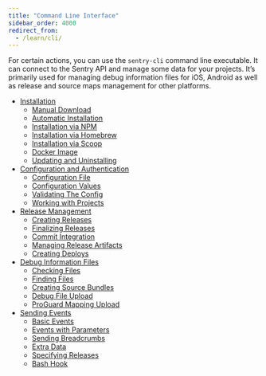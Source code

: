 ```yaml
---
title: "Command Line Interface"
sidebar_order: 4000
redirect_from:
  - /learn/cli/
---
```


For certain actions, you can use the `sentry-cli` command line executable. It can connect to the Sentry API and manage some data for your projects. It’s primarily used for managing debug information files for iOS, Android as well as release and source maps management for other platforms.

- [Installation](/product/cli/installation/)
  - [Manual Download](/product/cli/installation/#manual-download)
  - [Automatic Installation](/product/cli/installation/#automatic-installation)
  - [Installation via NPM](/product/cli/installation/#installation-via-npm)
  - [Installation via Homebrew](/product/cli/installation/#installation-via-homebrew)
  - [Installation via Scoop](/product/cli/installation/#installation-via-scoop)
  - [Docker Image](/product/cli/installation/#docker-image)
  - [Updating and Uninstalling](/product/cli/installation/#updating-and-uninstalling)
- [Configuration and Authentication](/product/cli/configuration/)
  - [Configuration File](/product/cli/configuration/#configuration-file)
  - [Configuration Values](/product/cli/configuration/#configuration-values)
  - [Validating The Config](/product/cli/configuration/#validating-the-config)
  - [Working with Projects](/product/cli/configuration/#working-with-projects)
- [Release Management](/product/cli/releases/)
  - [Creating Releases](/product/cli/releases/#creating-releases)
  - [Finalizing Releases](/product/cli/releases/#finalizing-releases)
  - [Commit Integration](/product/cli/releases/#commit-integration)
  - [Managing Release Artifacts](/product/cli/releases/#managing-release-artifacts)
  - [Creating Deploys](/product/cli/releases/#creating-deploys)
- [Debug Information Files](/product/cli/dif/)
  - [Checking Files](/product/cli/dif/#checking-files)
  - [Finding Files](/product/cli/dif/#finding-files)
  - [Creating Source Bundles](/product/cli/dif/#creating-source-bundles)
  - [Debug File Upload](/product/cli/dif/#uploading-files)
  - [ProGuard Mapping Upload](/product/cli/dif/#proguard-mapping-upload)
- [Sending Events](/product/cli/send-event/)
  - [Basic Events](/product/cli/send-event/#basic-events)
  - [Events with Parameters](/product/cli/send-event/#events-with-parameters)
  - [Sending Breadcrumbs](/product/cli/send-event/#sending-breadcrumbs)
  - [Extra Data](/product/cli/send-event/#extra-data)
  - [Specifying Releases](/product/cli/send-event/#specifying-releases)
  - [Bash Hook](/product/cli/send-event/#bash-hook)
